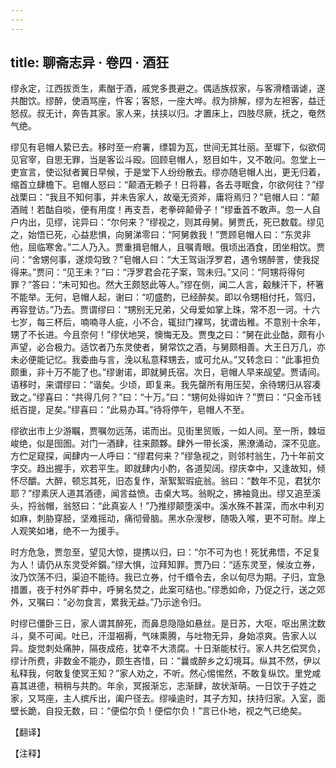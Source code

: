 ```yaml
---
---
---
```

title: 聊斋志异 · 卷四 · 酒狂
---

缪永定，江西拔贡生，素酗于酒，戚党多畏避之。偶适族叔家，与客滑稽谐谑，遂共酣饮。缪醉，使酒骂座，忤客；客怒，一座大哗。叔为排解，缪为左袒客，益迁怒叔。叔无计，奔告其家。家人来，扶挟以归。才置床上，四肢尽厥，抚之，奄然气绝。

缪见有皂帽人絷已去。移时至一府署，缥碧为瓦，世间无其壮丽。至墀下，似欲伺见官宰，自思无罪，当是客讼斗殴。回顾皂帽人，怒目如牛，又不敢问。忽堂上一吏宣言，使讼狱者翼日早候，于是堂下人纷纷散去。缪亦随皂帽人出，更无归着，缩首立肆檐下。皂帽人怒曰：“颠酒无赖子！日将暮，各去寻眠食，尔欲何往？”缪战栗曰：“我且不知何事，并未告家人，故毫无资斧，庸将焉归？”皂帽人曰：“颠酒贼！若酤自啖，便有用度！再支吾，老拳碎颠骨子！”缪垂首不敢声。忽一人自户内出，见缪，诧异曰：“尔何来？”缪视之，则其母舅。舅贾氏，死已数载。缪见之，始悟已死，心益悲惧，向舅涕零曰：“阿舅救我！”贾顾皂帽人曰：“东灵非他，屈临寒舍。”二人乃入。贾重揖皂帽人，且嘱青眼。俄顷出酒食，团坐相饮。贾问：“舍甥何事，遂烦勾致？”皂帽人曰：“大王驾诣浮罗君，遇令甥醉詈，使我捉得来。”贾问：“见王未？”曰：“浮罗君会花子案，驾未归。”又问：“阿甥将得何罪？”答曰：“未可知也。然大王颇怒此等人。”缪在侧，闻二人言，觳觫汗下，杯箸不能举。无何，皂帽人起，谢曰：“叨盛酌，已经醉矣。即以令甥相付托，驾归，再容登访。”乃去。贾谓缪曰：“甥别无兄弟，父母爱如掌上珠，常不忍一诃。十六七岁，每三杯后，喃喃寻人疵，小不合，辄挝门裸骂，犹谓齿稚。不意别十余年，甥了不长进。今且奈何！”缪伏地哭，懊悔无及。贾曳之曰：“舅在此业酤，颇有小声望，必合极力。适饮者乃东灵使者，舅常饮之酒，与舅颇相善。大王日万几，亦未必便能记忆。我委曲与言，浼以私意释甥去，或可允从。”又转念曰：“此事担负颇重，非十万不能了也。”缪谢诺，即就舅氏宿。次日，皂帽人早来觇望。贾请间。语移时，来谓缪曰：“谐矣。少顷，即复来。我先罄所有用压契，余待甥归从容凑致之。”缪喜曰：“共得几何？”曰：“十万。”曰：“甥何处得如许？”贾曰：“只金币钱纸百提，足矣。”缪喜曰：“此易办耳。”待将停午，皂帽人不至。

缪欲出市上少游瞩，贾嘱勿远荡，诺而出。见街里贸贩，一如人间。至一所，棘垣峻绝，似是囹圄。对门一酒肆，往来颇夥。肆外一带长溪，黑潦涌动，深不见底。方伫足窥探，闻肆内一人呼曰：“缪君何来？”缪急视之，则邻村翁生，乃十年前文字交。趋出握手，欢若平生。即就肆内小酌，各道契阔。缪庆幸中，又逢故知，倾怀尽釂。大醉，顿忘其死，旧态复作，渐絮絮瑕疵翁。翁曰：“数年不见，君犹尔耶？”缪素厌人道其酒德，闻言益愤。击桌大骂。翁睨之，拂袖竟出。缪又追至溪头，捋翁帽，翁怒曰：“此真妄人！”乃推缪颠堕溪中。溪水殊不甚深，而水中利刃如麻，刺胁穿胫，坚难摇动，痛彻骨脑。黑水杂溲秽，随吸入喉，更不可耐。岸上人观笑如堵，绝不一为援手。

时方危急，贾忽至，望见大惊，提携以归，曰：“尔不可为也！死犹弗悟，不足复为人！请仍从东灵受斧鑕。”缪大惧，泣拜知罪。贾乃曰：“适东灵至，候汝立券，汝乃饮荡不归，渠迫不能待。我已立券，付千缗令去，余以旬尽为期。子归，宜急措置，夜于村外旷莽中，呼舅名焚之，此案可结也。”缪悉如命，乃促之行，送之郊外，又嘱曰：“必勿食言，累我无益。”乃示途令归。

时缪已僵卧三日，家人谓其醉死，而鼻息隐隐如悬丝。是日苏，大呕，呕出黑沈数斗，臭不可闻。吐已，汗湿裀褥，气味熏腾，与吐物无异，身始凉爽。告家人以异。旋觉刺处痛肿，隔夜成疮，犹幸不大溃腐。十日渐能杖行。家人共乞偿冥负，缪计所费，非数金不能办，颇生吝惜，曰：“曩或醉乡之幻境耳。纵其不然，伊以私释我，何敢复使冥王知？”家人劝之，不听。然心惕惕然，不敢复纵饮。里党咸喜其进德，稍稍与共酌。年余，冥报渐忘，志渐肆，故状渐萌。一日饮于子姓之家，又骂座，主人摈斥出，阖户径去。缪噪逾时，其子方知，扶持归家。入室，面壁长跪，自投无数，曰：“便偿尔负！便偿尔负！”言已仆地，视之气已绝矣。

【翻译】

【注释】

